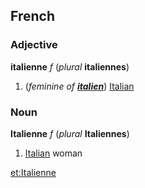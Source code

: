 ==French==
===Adjective===
'''italienne''' ''f'' (''plural'' '''italiennes''')

#(''feminine of '''[[italien]]''''') [[Italian]]

===Noun===
'''Italienne''' ''f'' (''plural'' '''Italiennes''')

# [[Italian]] woman

[[et:Italienne]]